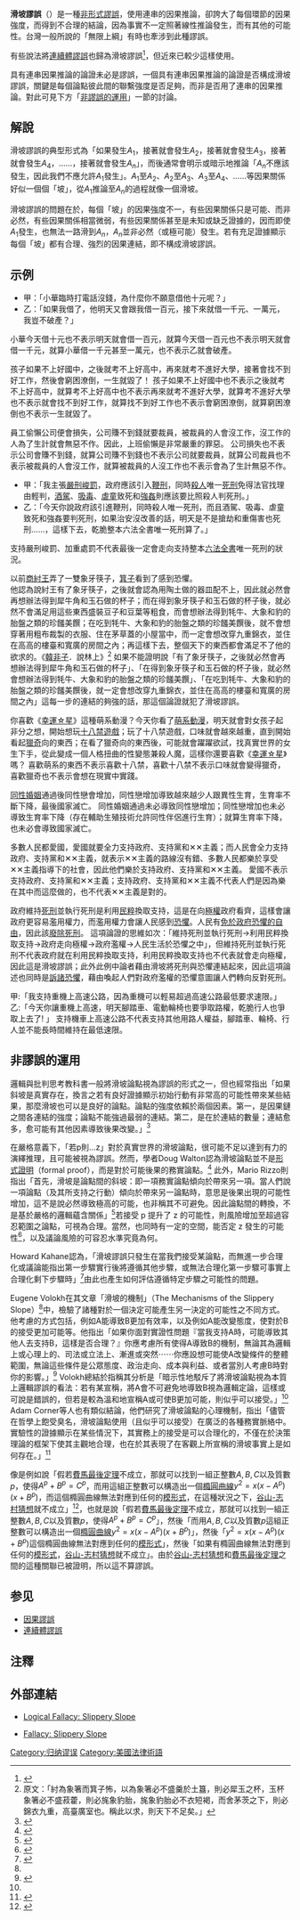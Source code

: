 '''滑坡謬誤'''（{{Lang|en|Slippery slope}}）是一種[[非形式謬誤|非形式謬誤]]，使用連串的因果推論，卻誇大了每個環節的因果強度，而得到不合理的結論，因為事實不一定照著線性推論發生，而有其他的可能性。台灣一般所說的「無限上綱」有時也牽涉到此種謬誤。

有些說法將[[連續體謬誤|連續體謬誤]]也歸為滑坡謬誤<ref>{{Cite web |url=http://www.fallacyfiles.org/slipslop.html |title=Logical Fallacy: Slippery Slope |accessdate=2012-10-23 |archive-date=2019-06-06 |archive-url=https://web.archive.org/web/20190606152322/http://www.fallacyfiles.org/slipslop.html |dead-url=no }}</ref>，但近來{{什么时候}}已較少這樣使用。

具有連串因果推論的論證未必是謬誤，一個具有連串因果推論的論證是否構成滑坡謬誤，關鍵是每個論點彼此間的聯繫強度是否足夠，而非是否用了連串的因果推論。對此可見下方「[[#非謬誤的運用|非謬誤的運用]]」一節的討論。

== 解說 ==
滑坡謬誤的典型形式為「如果發生<math>A_1</math>，接著就會發生<math>A_2</math>，接著就會發生<math>A_3</math>，接著就會發生<math>A_4</math>，……，接著就會發生<math>A_n</math>」，而後通常會明示或暗示地推論「<math>A_n</math>不應該發生，因此我們不應允許<math>A_1</math>發生」。<math>A_1</math>至<math>A_2</math>、<math>A_2</math>至<math>A_3</math>、<math>A_3</math>至<math>A_4</math>、……等因果關係好似一個個「坡」，從<math>A_1</math>推論至<math>A_n</math>的過程就像一個滑坡。

滑坡謬誤的問題在於，每個「坡」的因果強度不一，有些因果關係只是可能、而非必然，有些因果關係相當微弱，有些因果關係甚至是未知或缺乏證據的，因而即使<math>A_1</math>發生，也無法一路滑到<math>A_n</math>，<math>A_n</math>並非必然（或極可能）發生。若有充足證據顯示每個「坡」都有合理、強烈的因果連結，即不構成滑坡謬誤。

== 示例 ==

{{exampleH|例一}}
* 甲：「小華臨時打電話沒錢，為什麼你不願意借他十元呢？」<br/>
* 乙：「如果我借了，他明天又會跟我借一百元，接下來就借一千元、一萬元，我豈不破產？」
{{exampleF}}
小華今天借十元也不表示明天就會借一百元，就算今天借一百元也不表示明天就會借一千元，就算小華借一千元甚至一萬元，也不表示乙就會破產。

{{exampleH|例二}}
孩子如果不上好國中，之後就考不上好高中，再來就考不進好大學，接著會找不到好工作，然後會窮困潦倒，一生就毀了！
{{exampleF}}
孩子如果不上好國中也不表示之後就考不上好高中，就算考不上好高中也不表示再來就考不進好大學，就算考不進好大學也不表示就會找不到好工作，就算找不到好工作也不表示會窮困潦倒，就算窮困潦倒也不表示一生就毀了。

{{exampleH|例三}}
員工偷懶公司便會損失，公司賺不到錢就要裁員，被裁員的人會沒工作，沒工作的人為了生計就會無惡不作。因此，上班偷懶是非常嚴重的罪惡。
{{exampleF}}
公司損失也不表示公司會賺不到錢，就算公司賺不到錢也不表示公司就要裁員，就算公司裁員也不表示被裁員的人會沒工作，就算被裁員的人沒工作也不表示會為了生計無惡不作。

{{exampleH|例四}}
* 甲：「我主張[[亂世用重典|嚴刑峻罰]]，政府應該引入[[鞭刑|鞭刑]]，同時[[殺人|殺人]]唯一[[死刑|死刑]]免得法官找理由輕判，[[酒駕|酒駕]]、[[吸毒|吸毒]]、[[虐童|虐童]]致死和[[強姦|強姦]]則應該要比照殺人判死刑。」<br/>
* 乙：「今天你說政府該引進鞭刑，同時殺人唯一死刑，而且酒駕、吸毒、虐童致死和強姦要判死刑，如果治安沒改善的話，明天是不是搶劫和重傷害也死刑……，這樣下去，乾脆整本六法全書唯一死刑算了。」
{{exampleF}}
支持嚴刑峻罰、加重處罰不代表最後一定會走向支持整本[[六法全書|六法全書]]唯一死刑的狀況。

{{exampleH|例五（象箸之憂）}}
以前[[商朝|商]][[紂王|紂王]]弄了一雙象牙筷子，[[箕子|箕子]]看到了感到恐懼。<br/>他認為說紂王有了象牙筷子，之後就會認為用陶土做的器皿配不上，因此就必然會再想辦法得到犀牛角和玉石做的杯子；而在得到象牙筷子和玉石做的杯子後，就必然不會滿足用這些東西盛裝豆子和豆葉等粗食，而會想辦法得到牦牛、大象和豹的胎盤之類的珍饈美饌；在吃到牦牛、大象和豹的胎盤之類的珍饈美饌後，就不會想穿著用粗布裁製的衣服、住在茅草蓋的小屋當中，而一定會想改穿九重錦衣，並住在高高的樓臺和寬廣的房間之內；再這樣下去，整個天下的東西都會滿足不了他的欲求的。《[[韓非子|韓非子]]．說林上》<ref>原文：「紂為象箸而箕子怖，以為象箸必不盛羹於土簋，則必犀玉之杯，玉杯象箸必不盛菽藿，則必旄象豹胎，旄象豹胎必不衣短褐，而舍茅茨之下，則必錦衣九重，高臺廣室也。稱此以求，則天下不足矣。」</ref>
{{exampleF}}
如果不能證明說「有了象牙筷子，之後就必然會再想辦法得到犀牛角和玉石做的杯子」、「在得到象牙筷子和玉石做的杯子後，就必然會想辦法得到牦牛、大象和豹的胎盤之類的珍饈美饌」、「在吃到牦牛、大象和豹的胎盤之類的珍饈美饌後，就一定會想改穿九重錦衣，並住在高高的樓臺和寬廣的房間之內」這每一步的連結的夠強的話，那這個論證就犯了滑坡謬誤。

{{exampleH|例六}}
你喜歡《[[幸運☆星|幸運☆星]]》這種萌系動漫？今天你看了[[萌|萌系]][[動漫|動漫]]，明天就會對女孩子起非分之想，開始想玩[[十八禁遊戲|十八禁遊戲]]；玩了十八禁遊戲，口味就會越來越重，直到開始看起[[獵奇|獵奇]]向的東西；在看了獵奇向的東西後，可能就會躍躍欲試，找真實世界的女生下手，從此變成一個人格扭曲的性變態兼殺人魔，這樣你還要喜歡《[[幸運☆星|幸運☆星]]》嗎？
{{exampleF}}
喜歡萌系的東西不表示喜歡十八禁，喜歡十八禁不表示口味就會變得獵奇，喜歡獵奇也不表示會想在現實中實踐。

{{exampleH|例七}}
[[同性婚姻|同性婚姻]]通過後同性戀會增加，同性戀增加導致越來越少人跟異性生育，生育率不斷下降，最後國家滅亡。
{{exampleF}}
同性婚姻通過未必導致同性戀增加；同性戀增加也未必導致生育率下降（存在輔助生殖技術允許同性伴侶進行生育）；就算生育率下降，也未必會導致國家滅亡。

{{exampleH|例八}}
多數人民都愛國，愛國就要全力支持政府、支持黨和✕✕主義；而人民會全力支持政府、支持黨和✕✕主義，就表示✕✕主義的路線沒有錯、多數人民都樂於享受✕✕主義指導下的社會，因此他們樂於支持政府、支持黨和✕✕主義。
{{exampleF}}
愛國不表示支持政府、支持黨和✕✕主義；支持政府、支持黨和✕✕主義不代表人們是因為樂在其中而這麼做的，也不代表✕✕主義是對的。

{{exampleH|例九}}
政府維持[[死刑|死刑]]並執行死刑是利用[[民粹|民粹]]換取支持，這是在向[[極權|極權]]政府看齊，這樣會讓政府更容易濫用權力，而濫用權力會讓人民感到[[恐懼|恐懼]]。人民有[[免於恐懼的自由|免於政府恐懼的自由]]，因此該[[廢除死刑|廢除死刑]]。
{{exampleF}}
這項論證的思維如次：「維持死刑並執行死刑→利用民粹換取支持→政府走向極權→政府濫權→人民生活於恐懼之中」，但維持死刑並執行死刑不代表政府就在利用民粹換取支持，利用民粹換取支持也不代表就會走向極權，因此這是滑坡謬誤；此外此例中論者藉由滑坡將死刑與恐懼連結起來，因此這項論述也同時是[[訴諸恐懼|訴諸恐懼]]，藉由喚起人們對政府濫權的恐懼意圖讓人們轉向反對死刑。

{{exampleH|例十}}
甲:「我支持重機上高速公路，因為重機可以輕易超過高速公路最低要求速限。」
乙:「今天你讓重機上高速，明天腳踏車、電動輪椅也要爭取路權，乾脆行人也爭取上去了! 」
{{exampleF}}
支持機車上高速公路不代表支持其他用路人權益，腳踏車、輪椅、行人並不能長時間維持在最低速限。

== 非謬誤的運用 ==
邏輯與批判思考教科書一般將滑坡論點視為謬誤的形式之一，但也經常指出「如果斜坡是真實存在，換言之若有良好證據顯示初始行動有非常高的可能性帶來某些結果，那麼滑坡也可以是良好的論點。論點的強度依賴於兩個因素。第一，是因果鏈之間各連結的強度；論點不能強過最弱的連結。第二，是在於連結的數量；連結愈多，愈可能有其他因素導致後果改變。」<ref name="Kelley 2014">{{cite book | last=Kelley | first=David | title=The art of reasoning: an introduction to logic and critical thinking | edition=4th | publisher=W.W. Norton & Company, Inc | location=New York London | year=2014 | isbn=978-0-393-93078-8 }}</ref>

在嚴格意義下，「若p則{{nbsp}}…{{nbsp}}z」對於真實世界的滑坡論點，很可能不足以達到有力的演繹推理，且可能被視為謬誤。然而，學者Doug Walton認為滑坡論點並不是[[形式證明|形式證明]]（formal proof），而是對於可能後果的務實論點。<ref name="Walton 1992">{{cite book | last=Walton | first=Douglas | title=Slippery slope arguments | url=https://archive.org/details/slipperyslopearg0000walt | publisher=Clarendon Press; Oxford University Press | location=Oxford; New York | year=1992 | isbn=978-0-19-823925-3}}</ref> 此外，Mario Rizzo則指出「首先，滑坡是論點間的斜坡：即一項務實論點傾向於帶來另一項。當人們說一項論點（及其所支持之行動）傾向於帶來另一論點時，意思是後果出現的可能性增加，這不是說必然導致極高的可能，也非稱其不可避免。因此論點間的轉換，不是基於嚴格的邏輯蘊含關係」<ref name="Rizzo 2003 p.541">{{cite journal |title=The camel's nose is in the tent: rules, theories, and slippery slopes |journal=UCLA Law Review |year=2003 |last=Rizzo |first=Mario |last2=Whitman |first2=Douglas |volume=51 |issue=2 |pages=539–592 |url=http://www.csun.edu/~dgw61315/camelsnose.html |accessdate=2017-03-18 |archive-date=2017-07-13 |archive-url=https://web.archive.org/web/20170713191758/http://www.csun.edu/~dgw61315/camelsnose.html |dead-url=no }}</ref>若接受 p 提升了 z 的可能性，則風險增加至超過容忍範圍之論點，可視為合理。當然，也同時有一定的空間，能否定 z 發生的可能性<ref name="Waller 1998">{{cite book | last=Waller | first=Bruce | title=Critical thinking: consider the verdict | url=https://archive.org/details/criticalthinking0000wall | publisher=Prentice Hall | location=Upper Saddle River, N.J | year=1998 | isbn=978-0-13-744368-0 }}</ref>{{rp|255}}，以及議論風險的可容忍水準究竟為何。

Howard Kahane認為，「滑坡謬誤只發生在當我們接受某論點，而無進一步合理化或議論能指出第一步驟實行後將遵循其他步驟，或無法合理化第一步驟可事實上合理化剩下步驟時」<ref name="Kahane 2001 p.84 ">{{cite book | last=Kahane | first=Howard | title=Logic and contemporary rhetoric: the use of reason in everyday life | url=https://archive.org/details/logiccontempora000kaha | publisher=Wadsworth Thomson Learning | location=Australia Belmont, CA | year=2001 | isbn=978-0-534-53578-0 | page=[https://archive.org/details/logiccontempora000kaha/page/84 84]}}</ref>由此也產生如何評估遵循特定步驟之可能性的問題。

Eugene Volokh在其文章「滑坡的機制」（The Mechanisms of the Slippery Slope）<ref name="Volokh 2003"/>中，檢驗了諸種對於一個決定可能產生另一決定的可能性之不同方式。他考慮的方式包括，例如A能導致B更加有效率，以及例如A能改變態度，使對於B的接受更加可能等。他指出「如果你面對實證性問題『當我支持A時，可能導致其他人去支持B，這樣是否合理？』你應考慮所有使得A導致B的機制，無論其為邏輯上或心理上的、司法或立法上、漸進或突然⋯⋯你應設想可能使A改變條件的整體範圍，無論這些條件是公眾態度、政治走向、成本與利益、或者當別人考慮B時對你的影響。」<ref name="Volokh 2003">{{cite journal |first=Eugene |last=Volokh |title=The mechanisms of the slippery slope |volume=116 |journal=Harvard Law Review |pages=1026–1137 |date=February 2003 |url=http://www.law.ucla.edu/volokh/slippery.pdf |jstor=1342743 |issue=4 |ref=harv |access-date=2019-06-03 |archive-date=2021-02-21 |archive-url=https://web.archive.org/web/20210221132414/https://www2.law.ucla.edu/volokh/slippery.pdf |dead-url=no }}</ref>{{rp|1030–1031}} Volokh總結於指稱其分析是「暗示性地駁斥了將滑坡論點視為本質上邏輯謬誤的看法：若有某宣稱，將A會不可避免地導致B視為邏輯定論，這樣或可說是錯誤的，但若是較為溫和地宣稱A或可使B更加可能，則似乎可以接受。」<ref name="Volokh 2003"/>{{rp|1134}} Adam Corner等人也有類似結論，他們研究了滑坡論點的心理機制，指出「儘管在哲學上飽受臭名，滑坡論點使用（且似乎可以接受）在廣泛的各種務實脈絡中。實驗性的證據顯示在某些情況下，其實務上的接受是可以合理化的，不僅在於決策理論的框架下使其主觀地合理，也在於其表現了在客觀上所宣稱的滑坡事實上是如何存在。」<ref name="Corner Hahn Oaksford 2011">{{cite journal | last=Corner | first=Adam | last2=Hahn | first2=Ulrike | last3=Oaksford | first3=Mike | title=The psychological mechanism of the slippery slope argument | journal=Journal of Memory and Language | volume=64 | issue=2 | year=2011 | pages=133–152 | doi=10.1016/j.jml.2010.10.002 }}</ref>{{rp|147}}

像是例如說「假若[[費馬最後定理|費馬最後定理]]不成立，那就可以找到一組正整數<math>A, B, C</math>以及質數<math>p</math>，使得<math>A^p+B^p=C^p</math>，而用這組正整數可以構造出一個[[橢圓曲線|橢圓曲線]]<math>y^2=x(x-A^p)(x+B^p)</math>，而這個橢圓曲線無法對應到任何的[[模形式|模形式]]，在這種狀況之下，[[谷山-志村猜想|谷山-志村猜想]]就不成立」<ref>{{Cite web |url=https://www.math.ust.hk/excalibur/v4_n5.pdf |title=存档副本 |access-date=2019-02-05 |archive-date=2021-03-10 |archive-url=https://web.archive.org/web/20210310224618/https://www.math.ust.hk/excalibur/v4_n5.pdf |dead-url=no }}</ref>，也就是說「假若[[費馬最後定理|費馬最後定理]]不成立，那就可以找到一組正整數<math>A, B, C</math>以及質數<math>p</math>，使得<math>A^p+B^p=C^p</math>」，然後「而用<math>A, B, C</math>以及質數<math>p</math>這組正整數可以構造出一個[[橢圓曲線|橢圓曲線]]<math>y^2=x(x-A^p)(x+B^p)</math>」，然後「<math>y^2=x(x-A^p)(x+B^p)</math>這個橢圓曲線無法對應到任何的[[模形式|模形式]]」，然後「如果有橢圓曲線無法對應到任何的[[模形式|模形式]]，[[谷山-志村猜想|谷山-志村猜想]]就不成立」。由於[[谷山-志村猜想|谷山-志村猜想]]和[[費馬最後定理|費馬最後定理]]之間的這種關聯已被證明，所以這不算謬誤。

== 参见 ==
* [[因果謬誤|因果謬誤]]
* [[連續體謬誤|連續體謬誤]]

== 注釋 ==
{{reflist}}

== 外部連結 ==
* {{en}}[https://fallacyfiles.org/slipslop.html Logical Fallacy: Slippery Slope]{{Wayback|url=https://fallacyfiles.org/slipslop.html |date=20190606152322}}
* {{en}}[https://www.nizkor.org/features/fallacies/slippery-slope.html Fallacy: Slippery Slope]{{Wayback|url=https://www.nizkor.org/features/fallacies/slippery-slope.html|date=20191231160704}}

{{批判性思考}}

[[Category:归纳谬误|Category:归纳谬误]]

[[Category:美國法律術語|Category:美國法律術語]]